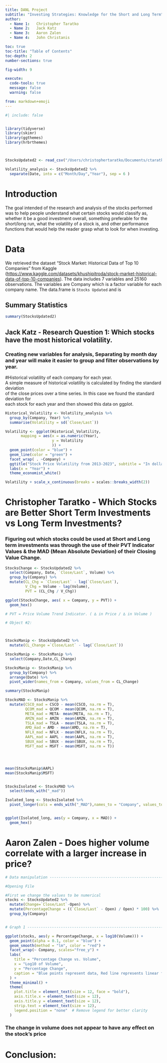 ```yaml
---
title: DANL Project
subtitle: "Investing Strategies: Knowledge for the Short and Long Term"
author: 
  - Name 1:   Christopher Taratko
  - Name 2:   Jack Katz
  - Name 3:   Aaron Zalen
  - Name 4:   John Christanis

toc: true
toc-title: "Table of Contents"
toc-depth: 2
number-sections: true

fig-width: 9

execute:
  code-tools: true
  message: false
  warning: false

from: markdown+emoji
---
```


```r
#| include: false


library(tidyverse)
library(skimr)
library(ggthemes)
library(hrbrthemes)



StocksUpdated2 <- read_csv("/Users/christophertaratko/Documents/ctaratko.github.io/StocksUpdated2.csv")

Volatility_analysis <- StocksUpdated2 %>% 
  separate(Date, into = c("Month/Day","Year"), sep = 6 )
```

# Introduction

The goal intended of the research and analysis of the stocks performed was to help people understand what certain stocks would classify as, whether it be a good investment overall, something preferable for the short/long run, what the volatility of a stock is, and other performance functions that would help the reader grasp what to look for when investing.

# Data

We retrieved the dataset "Stock Market: Historical Data of Top 10 Companies" from Kaggle (<https://www.kaggle.com/datasets/khushipitroda/stock-market-historical-data-of-top-10-companies>). The data includes 7 variables and 25160 observations. The variables are Company which is a factor variable for each company name. The data.frame is `Stocks Updated` and is

## Summary Statistics

```r
summary(StocksUpdated2)
```

## Jack Katz - Research Question 1: Which stocks have the most historical volatility.

### Creating new variables for analysis, Separating by month day and year will make it easier to group and filter observations by year.

#Historical volatility of each company for each year. <br> A simple measure of historical volatility is calculated by finding the standard deviation <br> of the close prices over a time series. In this case we found the standard deviation for <br> each stock for each year and then showed this data on ggplot.

```r
Historical_Volatility <- Volatility_analysis %>% 
  group_by(Company, Year) %>% 
  summarise(Volatility = sd(`Close/Last`))

Volatility <- ggplot(Historical_Volatility,
       mapping = aes(x = as.numeric(Year),
                     y = Volatility
                     )) +
  geom_point(color = "blue") +
  geom_line(color = "green") +
  facet_wrap( . ~Company) +
  ggtitle("Stock Price Volatility from 2013-2023", subtitle = "In dollars") +
  labs(x = "Year") +
  theme_economist_white()

Volatility + scale_x_continuous(breaks = scales::breaks_width(2))

```

# Christopher Taratko - Which Stocks are Better Short Term Investments vs Long Term Investments?

### Figuring out which stocks could be used at Short and Long term investments was through the use of their PVT Indicator Values & the MAD (Mean Absolute Deviation) of their Closing Value Change.

```r
StocksChange <- StocksUpdated2 %>% 
  select(Company, Date, `Close/Last`, Volume) %>% 
  group_by(Company) %>% 
  mutate(CL_Chg = `Close/Last` - lag(`Close/Last`),
         V_Chg = Volume - lag(Volume),
         PVT = (CL_Chg / V_Chg))

ggplot(StocksChange, aes( x = Company, y = PVT)) +
  geom_hex()

# PVT = Price Volume Trend Indicator. ( ∆ in Price / ∆ in Volume )

```

```r
# Object #2:



StocksManip <- StocksUpdated2 %>% 
  mutate(CL_Change =`Close/Last` - lag(`Close/Last`))

StocksManip <- StocksManip %>% 
  select(Company,Date,CL_Change)

StocksManip <- StocksManip %>% 
  group_by(Company) %>% 
  arrange(Date) %>% 
  pivot_wider(names_from = Company, values_from = CL_Change)

summary(StocksManip)

StocksMAD <- StocksManip %>% 
  mutate(CSCO_mad = CSCO - mean(CSCO, na.rm = T),
         QCOM_mad = QCOM - mean(QCOM, na.rm = T),
         META_mad = META- mean(META, na.rm = T),
         AMZN_mad = AMZN - mean(AMZN, na.rm = T),
         TSLA_mad = TSLA - mean(TSLA, na.rm = T),
         AMD_mad = AMD - mean(AMD, na.rm = T),
         NFLX_mad = NFLX - mean(NFLX, na.rm = T),
         AAPL_mad = AAPL - mean(AAPL, na.rm = T),
         SBUX_mad = SBUX - mean(SBUX, na.rm = T),
         MSFT_mad = MSFT - mean(MSFT, na.rm = T))




mean(StocksManip$AAPL)
mean(StocksManip$MSFT)


StocksIsolated <- StocksMAD %>% 
  select(ends_with("_mad"))

Isolated_long <- StocksIsolated %>%
  pivot_longer(cols = ends_with("_MAD"),names_to = "Company", values_to = "MAD")


ggplot(Isolated_long, aes(y = Company, x = MAD)) +
  geom_hex()
```

# Aaron Zalen - Does higher volume correlate with a larger increase in price?

```r
# Data manipulation -----------------------------------------------------------------

#Opening File

#First we change the values to be numerical 
stocks <- StocksUpdated2 %>% 
  mutate(Change=`Close/Last`-Open) %>% 
  mutate(PercentageChange = ((`Close/Last` - Open) / Open) * 100) %>% 
  group_by(Company)


# Graph 1 -----------------------------------------------------------------

ggplot(stocks, aes(y = PercentageChange, x = log10(Volume))) +
  geom_point(alpha = 0.1, color = "blue") +
  geom_smooth(method = "lm", color = "red") +
  facet_wrap(~ Company, scales="free_y") +
  labs(
    title = "Percentage Change vs. Volume",
    x = "Log10 of Volume",
    y = "Percentage Change",
    caption = "Blue points represent data, Red line represents linear fit"
  ) +
  theme_minimal() +
  theme(
    plot.title = element_text(size = 12, face = "bold"),
    axis.title.x = element_text(size = 12),
    axis.title.y = element_text(size = 12),
    strip.text = element_text(size = 12),
    legend.position = "none"  # Remove legend for better clarity
  )


```

### The change in volume does not appear to have any effect on the stock's price

# Conclusion:
